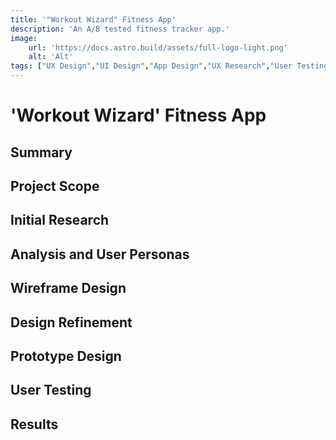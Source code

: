 ```yaml
---
title: '"Workout Wizard" Fitness App'
description: 'An A/B tested fitness tracker app.'
image:
    url: 'https://docs.astro.build/assets/full-logo-light.png'
    alt: 'Alt'
tags: ["UX Design","UI Design","App Design","UX Research","User Testing","Prototyping","Wireframing","Figma","Miro","Maze","Team Project","Academic Project"]
---
```

# 'Workout Wizard' Fitness App

## Summary

## Project Scope

## Initial Research

## Analysis and User Personas

## Wireframe Design

## Design Refinement

## Prototype Design

## User Testing

## Results
